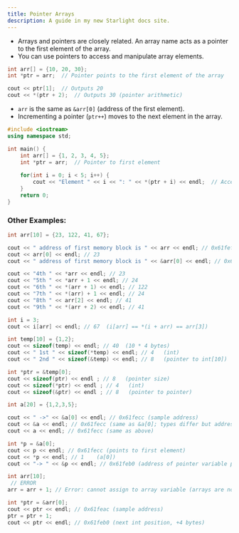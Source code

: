 ```yaml
---
title: Pointer Arrays
description: A guide in my new Starlight docs site.
---
```


- Arrays and pointers are closely related. An array name acts as a pointer to the first element of the array.
- You can use pointers to access and manipulate array elements.
```c++
int arr[] = {10, 20, 30};
int *ptr = arr;  // Pointer points to the first element of the array

cout << ptr[1];  // Outputs 20
cout << *(ptr + 2);  // Outputs 30 (pointer arithmetic)
```

- `arr` is the same as `&arr[0]` (address of the first element).
- Incrementing a pointer (`ptr++`) moves to the next element in the array.

```c++
#include <iostream>
using namespace std;

int main() {
    int arr[] = {1, 2, 3, 4, 5};
    int *ptr = arr;  // Pointer to first element
    
    for(int i = 0; i < 5; i++) {
        cout << "Element " << i << ": " << *(ptr + i) << endl;  // Accessing array elements via pointer
    }
    return 0;
}
```

### Other Examples:
```c++
int arr[10] = {23, 122, 41, 67};

cout << " address of first memory block is " << arr << endl; // 0x61fefc (sample address for arr)
cout << arr[0] << endl; // 23
cout << " address of first memory block is " << &arr[0] << endl; // 0x61fefc (same as arr)

cout << "4th " << *arr << endl; // 23
cout << "5th " << *arr + 1 << endl; // 24
cout << "6th " << *(arr + 1) << endl; // 122
cout << "7th " << *(arr) + 1 << endl; // 24
cout << "8th " << arr[2] << endl; // 41
cout << "9th " << *(arr + 2) << endl; // 41

int i = 3;
cout << i[arr] << endl; // 67  (i[arr] == *(i + arr) == arr[3])

int temp[10] = {1,2};
cout << sizeof(temp) << endl; // 40  (10 * 4 bytes)
cout << " 1st " << sizeof(*temp) << endl; // 4   (int)
cout << " 2nd " << sizeof(&temp) << endl; // 8   (pointer to int[10])

int *ptr = &temp[0];
cout << sizeof(ptr) << endl ; // 8   (pointer size)
cout << sizeof(*ptr) << endl ; // 4   (int)
cout << sizeof(&ptr) << endl ; // 8   (pointer to pointer)

int a[20] = {1,2,3,5};

cout << " ->" << &a[0] << endl; // 0x61fecc (sample address)
cout << &a << endl; // 0x61fecc (same as &a[0]; types differ but address same)
cout << a << endl; // 0x61fecc (same as above)

int *p = &a[0];
cout << p << endl; // 0x61fecc (points to first element)
cout << *p << endl; // 1    (a[0])
cout << "-> " << &p << endl; // 0x61feb0 (address of pointer variable p)

int arr[10];
 // ERROR
arr = arr + 1; // Error: cannot assign to array variable (arrays are not pointers)

int *ptr = &arr[0];
cout << ptr << endl; // 0x61feac (sample address)
ptr = ptr + 1;
cout << ptr << endl; // 0x61feb0 (next int position, +4 bytes)

```
